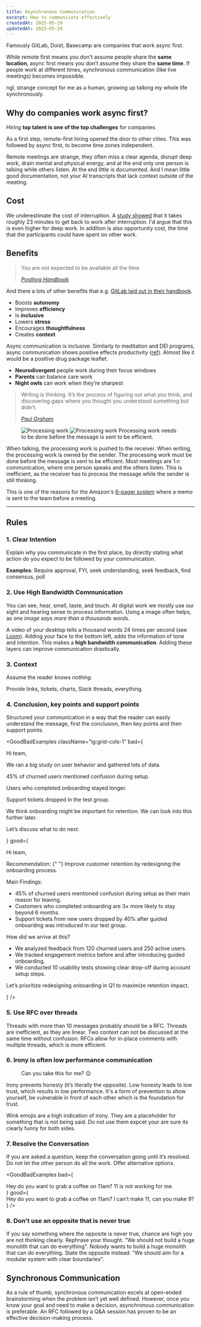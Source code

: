 ```yaml
--- 
title: Asynchronous Communication
excerpt: How to communicate effectively
createdAt: 2025-05-29
updatedAt: 2025-05-29
---
```


Famously GitLab, Doist, Basecamp are companies that work async first.

While remote first means you don’t assume people share the **same location**, async first means you don’t assume they share the **same time**. If people work at different times, synchronous communication (like live meetings) becomes impossible.

ngl, strange concept for me as a human, growing up talking my whole life synchronously.

## Why do companies work async first?

Hiring **top talent is one of the top challenges** for companies. 

As a first step, remote-first hiring opened the door to other cities. This was followed by async first, to become time zones independent. 

Remote meetings are strange, they often miss a clear agenda, disrupt deep work, drain mental and physical energy, and at the end only one person is talking while others listen. At the end little is documented. And I mean little good documentation, not your AI transcripts that lack context outside of the meeting. 

## Cost

We underestimate the cost of interruption. A [study showed](https://dl.acm.org/doi/abs/10.1145/1357054.1357072) that it takes roughly 23 minutes to get back to work after interruption. I'd argue that this is even higher for deep work. In addition is also opportunity cost, the time that the participants could have spent on other work.

## Benefits

> You are not expected to be available all the time
> 
> <cite>[Posthog Handbook](https://posthog.com/handbook/company/communication#golden-rules)</cite>

And there a lots of other benefits that e.g. [GitLab laid out in their handbook](https://handbook.gitlab.com/handbook/company/culture/all-remote/asynchronous/).

- Boosts **autonomy**
- Improves **efficiency**
- Is **inclusive**
- Lowers **stress**
- Encourages **thoughtfulness**
- Creates **context**

Async communication is inclusive. Similarly to meditation and DEI programs, async communication shows positive effects productivity ([ref](https://www.mckinsey.com/featured-insights/diversity-and-inclusion/diversity-matters-even-more-the-case-for-holistic-impact)). Almost like it would be a positive drug package leaflet.

- **Neurodivergent** people work during their focus windows
- **Parents** can balance care work
- **Night owls** can work when they’re sharpest

> Writing is thinking. It’s the process of figuring out what you think, and discovering gaps where you thought you understood something but didn’t.
>
> <cite>[Paul Graham](https://www.paulgraham.com/words.html)</cite>

<Figure>
  <FigureContent>
    <img src="/static/images/blog/async-processing-dark.png" className='hidden dark:block' srcdark="/static/images/blog/async-processing-dark.png" alt="Processing work" />
    <img src="/static/images/blog/async-processing.png" className='dark:hidden' srcdark="/static/images/blog/async-processing-dark.png" alt="Processing work" />
  </FigureContent>
  <FigureCaption>Processing work needs to be done before the message is sent to be efficient.</FigureCaption>
</Figure>

When talking, the processing work is pushed to the receiver. When writing, the processing work is owned by the sender. The processing work must be done before the message is sent to be efficient. Most meetings are 1:n communication, where one person speaks and the others listen. This is inefficient, as the receiver has to process the message while the sender is still thinking.

This is one of the reasons for the Amazon's [6-pager system](https://www.google.com/search?q=Amazons+6+Pager+system) where a memo is sent to the team before a meeting.

---

## Rules

### 1. Clear Intention

Explain why you communicate in the first place, by directly stating what action do you expect to be followed by your communication.

<div className="mb-4" />

**Examples**: Require approval, FYI, seek understanding, seek feedback, find consensus, poll

### 2. Use High Bandwidth Communication

You can see, hear, smell, taste, and touch. At digital work we mostly use our sight and hearing sense to process information. Using a image often helps, as *one image says more than a thousands words*. 

A video of your desktop tells a thousand words 24 times per second (see [Loom](https://www.loom.com)). Adding your face to the bottom left, adds the information of tone and intention. This makes a **high bandwidth communication**. Adding these layers can improve communication drastically. 

### 3. Context

Assume the reader knows *nothing*.

Provide links, tickets, charts, Slack threads, everything.

### 4. Conclusion, key points and support points

Structured your communication in a way that the reader can easily understand the message, first the conclusion, then key points and then support points.

<GoodBadExamples
  className="lg:grid-cols-1"
  bad={
    <SlackMessage name="Alice">
      <p>Hi team,</p>
      <p>
        <span>
          We ran a big study on user behavior and gathered lots of data.
        </span>
      </p>
      <p>
        <span>
          <span className="font-bold">45%</span> of churned users mentioned confusion during setup.
        </span>
      </p>
      <p>
        <span>
          Users who completed onboarding stayed longer.
        </span>
      </p>
      <p>
        <span>
          Support tickets dropped in the test group.
        </span>
      </p>
      <p>
        <span>
          We think onboarding might be important for retention. We can look into this further later.
        </span>
      </p>
      <p>
        <span>
          Let’s discuss what to do next.
        </span>
      </p>
    </SlackMessage>
  }
  good={
    <SlackMessage name="Alice">
      <p>Hi team,</p>
      <p>
        <span className="font-medium">
          Recommendation:
        </span>{" "}
        Improve customer retention by redesigning the onboarding process.
      </p>
      <p>
        <span className="font-medium">Main Findings:</span>
      </p>
      <ul>
        <li>
          <span>
            45% of churned users mentioned confusion during setup as their main reason for leaving.
          </span>
        </li>
        <li>
          <span>
            Customers who completed onboarding are <span className="font-medium">3×</span> more likely to stay beyond 6 months.
          </span>
        </li>
        <li>
          <span>
            Support tickets from new users dropped by <span className="font-medium">40%</span> after guided onboarding was introduced in our test group.
          </span>
        </li>
      </ul>
      <p>
        <span className="font-medium">How did we arrive at this?</span>
      </p>
      <ul>
        <li>
          <span>
            We analyzed feedback from 120 churned users and 250 active users.
          </span>
        </li>
        <li>
          <span>
            We tracked engagement metrics before and after introducing guided onboarding.
          </span>
        </li>
        <li>
          <span>
            We conducted 10 usability tests showing clear drop-off during account setup steps.
          </span>
        </li>
      </ul>
      <p>
        <span className="font-medium">
          Let’s prioritize redesigning onboarding in Q1 to maximize retention impact.
        </span>
      </p>
    </SlackMessage>
  }
/>

### 5. Use RFC over threads

Threads with more than 10 messages probably should be a RFC. Threads are inefficient, as they are linear. Two context can not be discussed at the same time without confusion. RFCs allow for in-place comments with multiple threads, which is more efficient.

### 6. Irony is often low performance communication

<Figure>
  <FigureContent>
    <SlackMessage name="Alice">
      <p>
          Can you take this for me? 😉
      </p>
    </SlackMessage>
  </FigureContent>
</Figure>

Irony prevents honesty (it’s literally the opposite). Low honesty leads to low trust, which results in low performance. It's a form of prevention to show yourself, be vulnerable in front of each other which is the foundation for trust.

Wink emojis are a high indication of irony. They are a placeholder for something that is not being said. Do not use them expcet your are sure its clearly funny for both sides.


### 7. Resolve the Conversation

If you are asked a question, keep the conversation going until it’s resolved. Do not let the other person do all the work. Offer alternative options.

<div className="mb-4" />

<GoodBadExamples
  bad={
    <div className="flex flex-col gap-2">
      <SlackMessage name="Alice">Hey do you want to grab a coffee on 11am?</SlackMessage> <SlackMessage name="Bob">11 is not working for me.</SlackMessage>
    </div>
  }
  good={
    <div className="flex flex-col gap-2">
      <SlackMessage name="Alice">Hey do you want to grab a coffee on 11am?</SlackMessage> <SlackMessage name="Bob">I can’t make 11, can you make 9?</SlackMessage>
    </div>
  }
/>

### 8. Don't use an opposite that is never true

If you say something where the opposite is never true, chance are high you are not thinking clearly. Rephrase your thought. "We should not build a huge monolith that can do everything". Nobody wants to build a huge monolith that can do everything. State the opposite instead. "We should aim for a modular system with clear boundaries".

## Synchronous Communication

As a rule of thumb, synchronous communication excels at open-ended brainstorming when the problem isn’t yet well defined. However, once you know your goal and need to make a decision, asynchronous communication is preferable. An RFC followed by a Q&A session has proven to be an effective decision-making process.